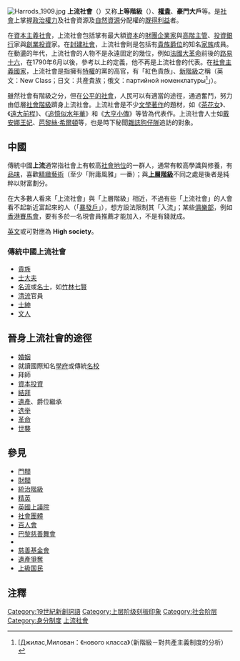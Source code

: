 {{About|上流社會|其他相同名稱|上流社會 (消歧義)}}
{{refimprove|time=2014-12-13T06:33:34+00:00}}
[[File:Harrods_1909.jpg|thumb]]
'''上流社會'''（{{lang-en|High society}}）又称'''上等階級'''（{{lang-en|Upper Class}}）、'''[[權貴|權貴]]'''、'''豪門大戶'''等。是[[社會|社會]]上掌握[[政治權力|政治權力]]及社會資源及[[自然資源|自然資源]]分配權的[[既得利益|既得利益]]者。

在[[資本主義|資本主義]][[社會|社會]]，上流社會包括掌有最大額[[資本|資本]]的[[財閥|財團]][[企業家|企業家]]與[[主管|高階主管]]、[[投資銀行|投資銀行]]家與[[創業投資|創業投資]]家。在[[封建社會|封建社會]]，上流社會則是包括有[[貴族|貴族]][[爵位|爵位]]的知名[[家族|家族]]成員。在動盪的年代，上流社會的人物不是永遠固定的幾位，例如[[法國大革命|法國大革命]]前後的[[路易十六|路易十六]]，在1790年6月以後，參考以上的定義，他不再是上流社會的代表。在[[社會主義國家|社會主義國家]]，上流社會是指擁有[[特權|特權]]的黨的高官，有「紅色貴族」、[[新階級|新階級]]之稱（英文：New Class；日文：共産貴族；俄文：партийной номенклатуры<ref>[Джилас,Милован：《нового класса》（新階級－對共產主義制度的分析）</ref>」）。

雖然社會有階級之分，但在[[平等機會|公平的社會]]，人民可以有適當的途徑，通過奮鬥，努力由低層[[社會階級|社會階級]]躋身上流社會。上流社會是不少[[文學|文學]][[著作|著作]]的題材，如《[[茶花女|茶花女]]》、《[[遠大前程|遠大前程]]》、《[[追憶似水年華|追憶似水年華]]》和《[[大亨小傳|大亨小傳]]》等皆為代表作。上流社會人士如[[戴安娜王妃|戴安娜王妃]]、[[芭黎絲·希爾頓|芭黎絲·希爾頓]]等，也是時下秘聞[[雜誌|雜誌]][[狗仔隊|狗仔隊]]追訪的對象。

== 中國 ==
傳統中國'''上流'''通常指社會上有較高[[社會地位|社會地位]]的一群人，通常有較高學識與修養，有[[品味|品味]]，喜歡[[精緻藝術|精緻藝術]]（至少「附庸風雅」一番）；與'''[[上層階級|上層階級]]'''不同之處是後者是純粹以財富劃分。

在大多數人看來「上流社會」與「上層階級」相近，不過有些「上流社會」的人會看不起新近富起來的人（「[[暴發戶|暴發戶]]」），想方設法限制其「入流」；某些[[俱樂部|俱樂部]]，例如[[香港賽馬會|香港賽馬會]]，要有多於一名現會員推薦才能加入，不是有錢就成。

[[英文|英文]]或可對應為 '''High society'''。
=== 傳統中國上流社會 ===
* [[貴族|貴族]]
* [[士大夫|士大夫]]
* [[名流|名流]]或[[名士|名士]]，如[[竹林七賢|竹林七賢]]
* [[清流黨|清流]]官員
* [[士紳|士紳]]
* [[文人|文人]]

== 晉身上流社會的途徑 ==
* [[婚姻|婚姻]]
* 就讀國際知名[[學府|學府]]或傳統[[名校|名校]]
* 拜師
* [[資本|資本]][[投資|投資]]
* [[結誼|結拜]]
* [[遺產|遺產]]、爵位繼承
* [[选举|选举]]
* [[革命|革命]]
* [[世襲|世襲]]

== 參見 ==
* [[門閥|門閥]]
* [[財閥|財閥]]
* [[統治階級|統治階級]]
* [[精英|精英]]
* [[英國上議院|英國上議院]]
* [[社會團體|社會團體]]
* [[百人會|百人會]]
* [[巴黎慈善舞會|巴黎慈善舞會]]
* {{link-en|元媛舞會|Debutante ball}}
* [[慈善基金會|慈善基金會]]
* [[遺產爭奪|遺產爭奪]]
* [[上級国民|上級国民]]

==注釋==
{{reflist}}

{{社会阶层}}

{{DEFAULTSORT:High Society (Group)}}
[[Category:19世紀新創詞語|Category:19世紀新創詞語]]
[[Category:上层阶级刻板印象|Category:上层阶级刻板印象]]
[[Category:社会阶层|Category:社会阶层]]
[[Category:身分制度|Category:身分制度]]
[[Category:上流社會|]]